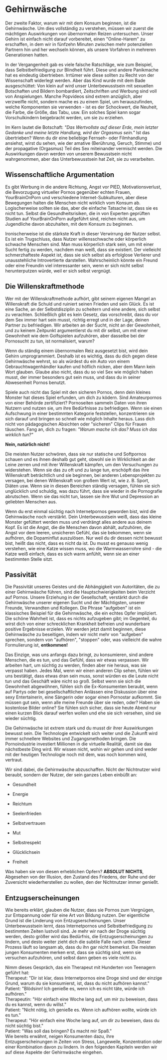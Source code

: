 # Gehirnwäsche

Der zweite Faktor, warum wir mit dem Konsum beginnen, ist die
Gehirnwäsche. Um dies vollständig zu verstehen, müssen wir zuerst die
mächtigen Auswirkungen von übernormalen Reizen untersuchen. Unser Gehirn
ist einfach nicht darauf vorbereitet, einen \"Online-Harem\" zu
erschaffen, in dem wir in fünfzehn Minuten zwischen mehr potenziellen
Partnern hin und her wechseln können, als unsere Vorfahren in mehreren
Generationen hatten.

In der Vergangenheit gab es viele falsche Ratschläge, wie zum Beispiel,
dass Selbstbefriedigung zur Blindheit führt. Diese und andere Panikmache
hat es eindeutig übertrieben. Irrtümer wie diese sollten zu Recht von
der Wissenschaft widerlegt werden. Aber das Kind wurde mit dem Bade
ausgeschüttet: Von klein auf wird unser Unterbewusstsein mit sexuellen
Botschaften und Bildern bombardiert, Zeitschriften und Werbung sind voll
von Anspielungen. Manche Popvideos sind extrem anzüglich, aber
verzweifle nicht, sondern mache es zu einem Spiel, um herauszufinden,
welche Komponenten sie verwenden - ist es der Schockwert, die Neuheit,
die Farbe, die Größe, das Tabu, usw. Ein solches Spiel kann sogar
Vorschulkindern beigebracht werden, um sie zu erziehen.

Im Kern lautet die Botschaft: *\"Das Wertvollste auf dieser Erde, mein
letzter Gedanke und meine letzte Handlung, wird der Orgasmus sein.\"*
Ist das übertrieben? Wenn du dir eine beliebige Fernseh- oder
Filmhandlung ansiehst, wirst du sehen, wie der amative (Berührung,
Geruch, Stimme) und der propagative (Orgasmus) Teil des Sex miteinander
vermischt werden. Die Auswirkungen davon werden von unserem Bewusstsein
nicht wahrgenommen, aber das Unterbewusstsein hat Zeit, sie zu
verarbeiten.

## Wissenschaftliche Argumentation

Es gibt Werbung in die andere Richtung, Angst vor PIED,
Motivationsverlust, die Bevorzugung virtueller Pornos gegenüber echten
Frauen, YourBrainOnPorn und verschiedene Internet-Subkulturen, aber
diese Bewegungen halten die Menschen nicht wirklich vom Konsum ab.
Logischerweise sollten sie das, aber die einfache Tatsache ist, dass sie
es nicht tun. Selbst die Gesundheitsrisiken, die in von Experten
geprüften Studien auf YourBrainOnPorn aufgeführt sind, reichen nicht
aus, um Jugendliche davon abzuhalten, mit dem Konsum zu beginnen.

Ironischerweise ist die stärkste Kraft in dieser Verwirrung der Nutzer
selbst. Es ist ein Trugschluss, dass Nutzer willensschwache oder
körperlich schwache Menschen sind. Man muss körperlich stark sein, um
mit einer Sucht fertig zu werden, nachdem man weiß, dass sie existiert.
Der vielleicht schmerzhafteste Aspekt ist, dass sie sich selbst als
erfolglose Verlierer und unausstehliche Introvertierte darstellen.
Wahrscheinlich könnte ein Freund oder eine Freundin viel interessanter
sein, wenn er sich nicht selbst herunterputzen würde, weil er sich
selbst vergnügt.

## Die Willenskraftmethode

Wer mit der Willenskraftmethode aufhört, gibt seinem eigenen Mangel an
Willenskraft die Schuld und ruiniert seinen Frieden und sein Glück. Es
ist eine Sache, an der Selbstdisziplin zu scheitern und eine andere,
sich selbst zu verachten. Schließlich gibt es kein Gesetz, das
vorschreibt, dass du vor dem Sex immer hart sein musst, richtig erregt
und in der Lage, deinen Partner zu befriedigen. Wir arbeiten an der
Sucht, nicht an der Gewohnheit, und zu keinem Zeitpunkt argumentierst du
mit dir selbst, um mit einer Gewohnheit wie dem Golfspielen aufzuhören,
aber dasselbe bei der Pornosucht zu tun, ist normalisiert, warum?

Wenn du ständig einem übernormalen Reiz ausgesetzt bist, wird dein
Gehirn umprogrammiert. Deshalb ist es wichtig, dass du dich gegen diese
Gehirnwäsche wehrst, so als würdest du ein Auto von einem
Gebrauchtwagenhändler kaufen und höflich nicken, aber dem Mann kein Wort
glauben. Glaube also nicht, dass du so viel Sex wie möglich haben musst,
der immer besonders gut sein muss, und dass du in seiner Abwesenheit
Pornos benutzt.

Spiele auch nicht das Spiel mit den sicheren Pornos, denn dein kleines
Monster hat dieses Spiel erfunden, um dich zu ködern. Sind Amateurpornos
von einer Behörde zertifiziert? Pornoseiten sammeln Daten von ihren
Nutzern und nutzen sie, um ihre Bedürfnisse zu befriedigen. Wenn sie
einen Aufschwung in einer bestimmten Kategorie feststellen,
konzentrieren sie sich darauf und bringen so schnell wie möglich Inhalte
heraus. Lass dich nicht von pädagogischen Absichten oder \"sicheren\"
Clips für Frauen täuschen. Fang an, dich zu fragen: *\"Warum mache ich
das? Muss ich das wirklich tun?\"*

**Nein, natürlich nicht!**

Die meisten Nutzer schwören, dass sie nur statische und Softpornos
schauen und es ihnen deshalb gut geht, obwohl sie in Wirklichkeit an der
Leine zerren und mit ihrer Willenskraft kämpfen, um den Versuchungen zu
widerstehen. Wenn sie das zu oft und zu lange tun, erschöpft das ihre
Willenskraft beträchtlich und sie beginnen, bei anderen Lebensprojekten
zu versagen, bei denen Willenskraft von großem Wert ist, wie z. B.
Sport, Diäten usw. Wenn sie in diesen Bereichen ständig versagen, fühlen
sie sich unglücklich und schuldig, was dazu führt, dass sie wieder in
die Pornografie abrutschen. Wenn sie das nicht tun, lassen sie ihre Wut
und Depression an geliebten Menschen aus.

Wenn du erst einmal süchtig nach Internetpornos geworden bist, wird die
Gehirnwäsche noch verstärkt. Dein Unterbewusstsein weiß, dass das kleine
Monster gefüttert werden muss und verdrängt alles andere aus deinem
Kopf. Es ist die Angst, die die Menschen davon abhält, aufzuhören, die
Angst vor dem leeren, unsicheren Gefühl, das sie bekommen, wenn sie
aufhören, die Dopaminflut auszulösen. Nur weil du dir dessen nicht
bewusst bist, heißt das nicht, dass es nicht da ist. Du musst es genauso
wenig verstehen, wie eine Katze wissen muss, wo die Warmwasserrohre
sind - die Katze weiß einfach, dass es sich warm anfühlt, wenn sie an
einer bestimmten Stelle sitzt.

## Passivität

Die Passivität unseres Geistes und die Abhängigkeit von Autoritäten, die
zu einer Gehirnwäsche führen, sind die Hauptschwierigkeiten beim
Verzicht auf Pornos. Unsere Erziehung in der Gesellschaft, verstärkt
durch die Gehirnwäsche unserer eigenen Sucht und der Mächtigsten,
unserer Freunde, Verwandten und Kollegen. Die Phrase \"aufgeben\" ist
ein klassisches Beispiel für die Gehirnwäsche, die ein echtes Opfer
impliziert. Die schöne Wahrheit ist, dass es nichts aufzugeben gibt; im
Gegenteil, du wirst dich von einer schrecklichen Krankheit befreien und
wunderbare positive Ergebnisse erzielen. Wir werden jetzt damit
beginnen, diese Gehirnwäsche zu beseitigen, indem wir nicht mehr von
\"aufgeben\" sprechen, sondern von \"aufhören\", \"stoppen\" oder, was
vielleicht die wahre Formulierung ist, **entkommen!**

Das Einzige, was uns anfangs dazu bringt, zu konsumieren, sind andere
Menschen, die es tun, und das Gefühl, dass wir etwas verpassen. Wir
arbeiten hart, um süchtig zu werden, finden aber nie heraus, was sie
verpasst haben. Jedes Mal, wenn wir einen anderen Clip sehen, fühlen wir
uns bestätigt, dass etwas dran sein muss, sonst würden es die Leute
nicht tun und das Geschäft wäre nicht so groß. Selbst wenn sie sich die
Gewohnheit abgewöhnen, fühlen sich die Ex-Konsumenten beraubt, wenn auf
Partys oder bei gesellschaftlichen Anlässen eine Diskussion über eine
sexy Entertainerin, eine Sängerin oder sogar einen Pornostar aufkommt.
Sie müssen gut sein, wenn alle meine Freunde über sie reden, oder? Haben
sie kostenlose Bilder online? Sie fühlen sich sicher, dass sie heute
Abend nur einen kurzen Blick darauf werfen wollen und ehe sie sich
versehen, sind sie wieder süchtig.

Die Gehirnwäsche ist extrem stark und du musst dir ihrer Auswirkungen
bewusst sein. Die Technologie entwickelt sich weiter und die Zukunft
wird immer schnellere Websites und Zugangsmethoden bringen. Die
Pornoindustrie investiert Millionen in die virtuelle Realität, damit sie
das nächstbeste Ding wird. Wir wissen nicht, wohin wir gehen und sind
weder mit der heutigen Technologie noch mit dem, was noch kommen wird,
vertraut.

Wir sind dabei, die Gehirnwäsche abzuschaffen. Nicht der Nichtnutzer
wird beraubt, sondern der Nutzer, der sein ganzes Leben einbüßt an:

-   Gesundheit

-   Energie

-   Reichtum

-   Seelenfrieden

-   Selbstvertrauen

-   Mut

-   Selbstrespekt

-   Glücklichsein

-   Freiheit

Was haben sie von diesen erheblichen Opfern? **ABSOLUT NICHTS**,
Abgesehen von der Illusion, den Zustand des Friedens, der Ruhe und der
Zuversicht wiederherstellen zu wollen, den der Nichtnutzer immer
genießt.

## Entzugserscheinungen

Wie bereits erklärt, glauben die Nutzer, dass sie Pornos zum Vergnügen,
zur Entspannung oder für eine Art von Bildung nutzen. Der eigentliche
Grund ist die Linderung von Entzugserscheinungen. Unser Unterbewusstsein
lernt, dass Internetpornos und Selbstbefriedigung zu bestimmten Zeiten
lustvoll sind. Je mehr wir nach der Droge süchtig werden, desto größer
wird das Bedürfnis, die Entzugserscheinungen zu lindern, und desto
weiter zieht dich die subtile Falle nach unten. Dieser Prozess läuft so
langsam ab, dass du ihn gar nicht bemerkst. Die meisten jungen
Konsumenten merken erst, dass sie süchtig sind, wenn sie versuchen
aufzuhören, und selbst dann geben es viele nicht zu.

Nimm dieses Gespräch, das ein Therapeut mit Hunderten von Teenagern
geführt hat:\
Therapeut: \"Dir ist klar, dass Internetpornos eine Droge sind und der
einzige Grund, warum du sie konsumierst, ist, dass du nicht aufhören
kannst.\"\
Patient: \"Blödsinn! Ich genieße es, wenn ich es nicht täte, würde ich
aufhören.\"\
Therapeutin: \"Hör einfach eine Woche lang auf, um mir zu beweisen, dass
du es kannst, wenn du willst.\"\
Patient: \"Nicht nötig, ich genieße es. Wenn ich aufhören wollte, würde
ich es tun.\"\
Therapeut: \"Hör einfach eine Woche lang auf, um dir zu beweisen, dass
du nicht süchtig bist.\"\
Patient: \"Was soll das bringen? Es macht mir Spaß.\"\
Wie bereits erwähnt, neigen Konsumenten dazu, ihre Entzugserscheinungen
in Zeiten von Stress, Langeweile, Konzentration oder einer Kombination
davon zu lindern. In den folgenden Kapiteln werden wir auf diese Aspekte
der Gehirnwäsche eingehen.
